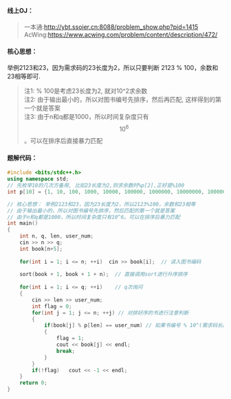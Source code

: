 #### 线上OJ：
> 一本通:http://ybt.ssoier.cn:8088/problem_show.php?pid=1415
AcWing:https://www.acwing.com/problem/content/description/472/

#### 核心思想：
举例2123和23，因为需求码的23长度为2，所以只要判断 2123 % 100，余数和23相等即可.   
> 注1: % 100是考虑23长度为2, 就对10^2求余数  
注2: 由于输出最小的，所以对图书编号先排序，然后再匹配, 这样得到的第一个就是答案   
注3: 由于n和q都是1000，所以时间复杂度只有 $$10^6$$。可以在排序后直接暴力匹配 

#### 题解代码：
```cpp showLineNumbers {4,17, 25}
#include <bits/stdc++.h>
using namespace std;
// 先枚举10的几次方备用, 比如23长度为2,则求余数时%p[2],正好是%100
int p[10] = {1, 10, 100, 1000, 10000, 100000, 1000000, 10000000, 100000000, 1000000000}; 

// 核心思想： 举例2123和23，因为23长度为2，所以2123%100，余数和23相等
// 由于输出最小的，所以对图书编号先排序，然后匹配的第一个就是答案 
// 由于n和q都是1000，所以时间复杂度只有10^6。可以在排序后暴力匹配 
int main()
{
	int n, q, len, user_num;
	cin >> n >> q;
	int book[n+5];
	
	for(int i = 1; i <= n; ++i)  cin >> book[i];  // 读入图书编码 
		
	sort(book + 1, book + 1 + n);  // 直接调用sort进行升序排序 
	
	for(int i = 1; i <= q; ++i)	   // q次询问 
	{
		cin >> len >> user_num;
		int flag = 0;
		for(int j = 1; j <= n; ++j)	// 对排好序的书进行注意判断 
		{
			if(book[j] % p[len] == user_num) // 如果书编号 % 10^(需求码长度) == 需求码，则找到 
			{
				flag = 1;
				cout << book[j] << endl;
				break;
			}
		}
		if(!flag)	cout << -1 << endl;
	}
	return 0;
} 
```